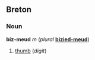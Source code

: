 ==Breton==
===Noun===
'''biz-meud''' ''m'' (''plural'' '''[[bizied-meud]]''')

#[[thumb]] (''digit'')